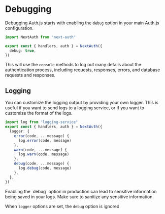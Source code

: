 
# Debugging

Debugging Auth.js starts with enabling the `debug` option in your main Auth.js configuration.

```ts filename="./auth.ts" {4}
import NextAuth from "next-auth"

export const { handlers, auth } = NextAuth({
  debug: true,
})
```

This will use the `console` methods to log out many details about the authentication process, including requests, responses, errors, and database requests and responses.

## Logging

You can customize the logging output by providing your own logger. This is useful if you want to send logs to a logging service, or if you want to customize the format of the logs.

```ts filename="./auth.ts"
import log from "logging-service"
export const { handlers, auth } = NextAuth({
  logger: {
    error(code, ...message) {
      log.error(code, message)
    },
    warn(code, ...message) {
      log.warn(code, message)
    },
    debug(code, ...message) {
      log.debug(code, message)
    },
  },
})
```

<Callout type="warning">
  Enabling the `debug` option in production can lead to sensitive information
  being saved in your logs. Make sure to sanitize any sensitive information.
</Callout>

When `logger` options are set, the `debug` option is ignored
